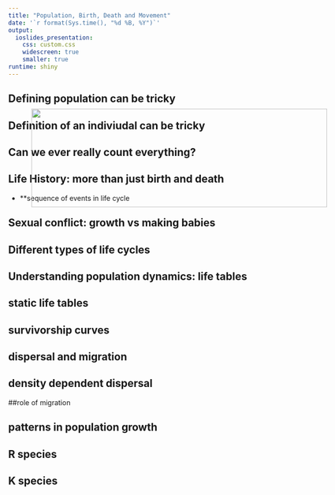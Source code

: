 ```yaml
---
title: "Population, Birth, Death and Movement"
date: '`r format(Sys.time(), "%d %B, %Y")`'
output: 
  ioslides_presentation:
    css: custom.css
    widescreen: true
    smaller: true
runtime: shiny
---
```


## Defining population can be tricky

## Definition of an indiviudal can be tricky

## Can we ever really count everything?

<IMG STYLE="position:absolute; TOP:275px; LEFT:275px; WIDTH:600px; HEIGHT:200px" SRC="images/bear_sight.png">

## Life History: more than just birth and death

* **sequence of events in life cycle

<IMG STYLE="position:absolute; TOP:275px; LEFT:275px; WIDTH:600px; HEIGHT:200px" SRC="images/life_cycle_generic.png">

## Sexual conflict: growth vs making babies

## Different types of life cycles

## 

<IMG STYLE="position:absolute; TOP:275px; LEFT:275px; WIDTH:600px; HEIGHT:200px" SRC="images/wood_thrush.png">

## Understanding population dynamics: life tables

##

<IMG STYLE="position:absolute; TOP:275px; LEFT:275px; WIDTH:600px; HEIGHT:200px" SRC="images/life_table1.png">

## static life tables

## survivorship curves

<IMG STYLE="position:absolute; TOP:275px; LEFT:275px; WIDTH:600px; HEIGHT:200px" SRC="images/survivor.png">

## dispersal and migration

## density dependent dispersal

##role of migration

## patterns in population growth

## R species

## K species



